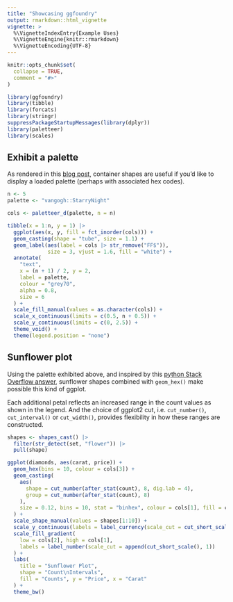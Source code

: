 ```yaml
---
title: "Showcasing ggfoundry"
output: rmarkdown::html_vignette
vignette: >
  %\VignetteIndexEntry{Example Uses}
  %\VignetteEngine{knitr::rmarkdown}
  %\VignetteEncoding{UTF-8}
---
```


```r
knitr::opts_chunk$set(
  collapse = TRUE,
  comment = "#>"
)
```

```r
library(ggfoundry)
library(tibble)
library(forcats)
library(stringr)
suppressPackageStartupMessages(library(dplyr))
library(paletteer)
library(scales)
```

## Exhibit a palette

As rendered in this [blog post](https://www.quantumjitter.com/project/box/), container shapes are useful if you'd like to display a loaded palette (perhaps with associated hex codes).

```r
n <- 5
palette <- "vangogh::StarryNight"

cols <- paletteer_d(palette, n = n)

tibble(x = 1:n, y = 1) |>
  ggplot(aes(x, y, fill = fct_inorder(cols))) +
  geom_casting(shape = "tube", size = 1.1) +
  geom_label(aes(label = cols |> str_remove("FF$")),
             size = 3, vjust = 1.6, fill = "white") +
  annotate(
    "text",
    x = (n + 1) / 2, y = 2,
    label = palette,
    colour = "grey70",
    alpha = 0.8,
    size = 6
  ) +
  scale_fill_manual(values = as.character(cols)) +
  scale_x_continuous(limits = c(0.5, n + 0.5)) +
  scale_y_continuous(limits = c(0, 2.5)) +
  theme_void() +
  theme(legend.position = "none")
```

## Sunflower plot

Using the palette exhibited above, and inspired by this [python Stack Overflow answer](https://stackoverflow.com/questions/22162557/sunflower-scatter-plot-using-matplotlib), sunflower shapes combined with `geom_hex()` make possible this kind of ggplot. 

Each additional petal reflects an increased range in the count values as shown in the legend. And the choice of ggplot2 cut, i.e. `cut_number()`, `cut_interval()` or `cut_width()`, provides flexibility in how these ranges are constructed.

```r
shapes <- shapes_cast() |>
  filter(str_detect(set, "flower")) |>
  pull(shape)

ggplot(diamonds, aes(carat, price)) +
  geom_hex(bins = 10, colour = cols[3]) +
  geom_casting(
    aes(
      shape = cut_number(after_stat(count), 8, dig.lab = 4),
      group = cut_number(after_stat(count), 8)
    ),
    size = 0.12, bins = 10, stat = "binhex", colour = cols[1], fill = cols[4]
  ) +
  scale_shape_manual(values = shapes[1:10]) +
  scale_y_continuous(labels = label_currency(scale_cut = cut_short_scale())) +
  scale_fill_gradient(
    low = cols[2], high = cols[1],
    labels = label_number(scale_cut = append(cut_short_scale(), 1))
  ) +
  labs(
    title = "Sunflower Plot",
    shape = "Count\nIntervals",
    fill = "Counts", y = "Price", x = "Carat"
  ) +
  theme_bw()
```

